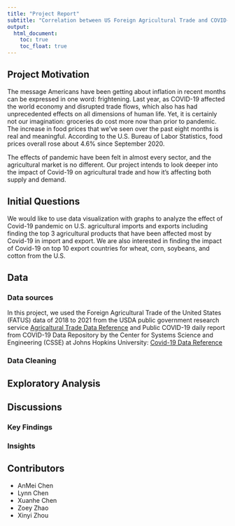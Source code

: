 ```yaml
---
title: "Project Report"
subtitle: "Correlation between US Foreign Agricultural Trade and COVID-19 Impact"
output: 
  html_document:
    toc: true
    toc_float: true
---
```

## Project Motivation
The message Americans have been getting about inflation in recent months can be expressed in one word: frightening. Last year, as COVID-19 affected the world economy and disrupted trade flows, which also has had unprecedented effects on all dimensions of human life. Yet, it is certainly not our imagination: groceries do cost more now than prior to pandemic. The increase in food prices that we’ve seen over the past eight months is real and meaningful. According to the U.S. Bureau of Labor Statistics, food prices overall rose about 4.6% since September 2020. 

The effects of pandemic have been felt in almost every sector, and the agricultural market is no different. Our project intends to look deeper into the impact of Covid-19 on agricultural trade and how it's affecting both supply and demand.

## Initial Questions
We would like to use data visualization with graphs to analyze the effect of Covid-19 pandemic on U.S. agricultural imports and exports including finding the top 3 agricultural products that have been affected most by Covid-19 in import and export. We are also interested in finding the impact of Covid-19 on top 10 export countries for wheat, corn, soybeans, and cotton from the U.S.

## Data
### Data sources
In this project, we used the Foreign Agricultural Trade of the United States (FATUS) data of 2018 to 2021 from the USDA public government research service 
[Agricaltural Trade Data Reference](https://www.ers.usda.gov/data-products/foreign-agricultural-trade-of-the-united-states-fatus/u-s-agricultural-trade-data-update/)
and Public COVID-19 daily report from COVID-19 Data Repository by the Center for Systems Science and Engineering (CSSE) at Johns Hopkins University:
[Covid-19 Data Reference](https://github.com/CSSEGISandData/COVID-19/tree/master/csse_covid_19_data/csse_covid_19_daily_reports_us)

### Data Cleaning


## Exploratory Analysis


## Discussions
### Key Findings


### Insights

## Contributors
* AnMei Chen 
* Lynn Chen
* Xuanhe Chen
* Zoey Zhao
* Xinyi Zhou

